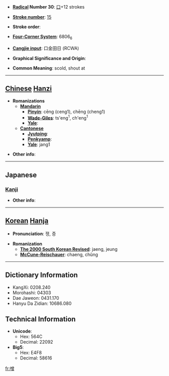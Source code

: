 * '''[[Wiktionary:Chinese radical index| Radical]] Number 30''': [[Wiktionary:Chinese radical index 口|口]]+12 strokes

* '''[[Wiktionary:Chinese total strokes index|Stroke number]]''': [[Wiktionary:Chinese total strokes index 15|15]]

* '''Stroke order''': 

* '''[[Wiktionary:Chinese four corner index|Four-Corner System]]''': 6806<sub>6</sub>

* '''[[Wiktionary:Chinese Cangjie index|Cangjie input]]''': 口金田日 (RCWA)

* '''Graphical Significance and Origin''': 

* '''Common Meaning''': scold, shout at

----

== [[Chinese]] [[Hanzi]] ==

* '''Romanizations'''
** '''[[Mandarin]]'''
*** '''[[Pinyin]]''': cēng (ceng1), chēng (cheng1)
*** '''[[Wade-Giles]]''': ts'eng<sup>1</sup>, ch'eng<sup>1</sup>
*** '''[[Yale]]''': 
** '''[[Cantonese]]'''
*** '''[[Jyutping]]''':
*** '''[[Penkyamp]]''': 
*** '''[[Yale]]''': jang1

* '''Other info''': 

----

==Japanese==
===[[Kanji]]===
{{kanji|on readings=[[そう]] (sō), [[そ]] (so)
|kun readings=[[かまびすし]] (kamabisushi)
}}

* '''Other info''':  

----

== [[Korean]] [[Hanja]] ==

* '''Pronunciation''': 쟁, 증

* '''Romanization'''
** '''[[The 2000 South Korean Revised Romanization|The 2000 South Korean Revised]]''': jaeng, jeung
** '''[[McCune-Reischauer]]''': chaeng, chŭng

----

== Dictionary Information ==

* KangXi: 0208.240
* Morohashi: 04303
* Dae Jaweon: 0431.170
* Hanyu Da Zidian: 10686.080

== Technical Information ==

* '''Unicode''':
** Hex: 564C
** Decimal: 22092
* '''Big5''':
** Hex: E4F8
** Decimal: 58616

[[fr:噌]]